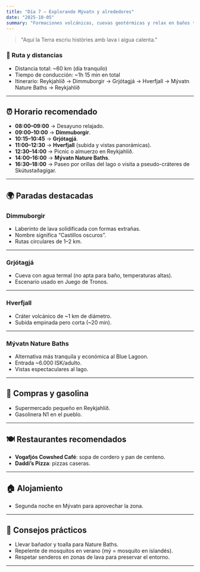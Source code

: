 ```yaml
---
title: "Día 7 — Explorando Mývatn y alrededores"
date: "2025-10-05"
summary: "Formaciones volcánicas, cuevas geotérmicas y relax en baños termales."
---
```


> "Aquí la Terra escriu històries amb lava i aigua calenta."

### 🚗 Ruta y distancias
- Distancia total: ~60 km (día tranquilo)
- Tiempo de conducción: ~1h 15 min en total
- Itinerario: Reykjahlíð → Dimmuborgir → Grjótagjá → Hverfjall → Mývatn Nature Baths → Reykjahlíð

---

## ⏰ Horario recomendado
- **08:00–09:00** → Desayuno relajado.
- **09:00–10:00** → **Dimmuborgir**.
- **10:15–10:45** → **Grjótagjá**.
- **11:00–12:30** → **Hverfjall** (subida y vistas panorámicas).
- **12:30–14:00** → Picnic o almuerzo en Reykjahlíð.
- **14:00–16:00** → **Mývatn Nature Baths**.
- **16:30–18:00** → Paseo por orillas del lago o visita a pseudo-cráteres de Skútustaðagígar.

---

## 🌍 Paradas destacadas

### Dimmuborgir
- Laberinto de lava solidificada con formas extrañas.
- Nombre significa “Castillos oscuros”.
- Rutas circulares de 1–2 km.

---

### Grjótagjá
- Cueva con agua termal (no apta para baño, temperaturas altas).
- Escenario usado en Juego de Tronos.

---

### Hverfjall
- Cráter volcánico de ~1 km de diámetro.
- Subida empinada pero corta (~20 min).

---

### Mývatn Nature Baths
- Alternativa más tranquila y económica al Blue Lagoon.
- Entrada ~6.000 ISK/adulto.
- Vistas espectaculares al lago.

---

## 🛒 Compras y gasolina
- Supermercado pequeño en Reykjahlíð.
- Gasolinera N1 en el pueblo.

---

## 🍽 Restaurantes recomendados
- **Vogafjós Cowshed Café**: sopa de cordero y pan de centeno.
- **Daddi’s Pizza**: pizzas caseras.

---

## 🏠 Alojamiento
- Segunda noche en Mývatn para aprovechar la zona.

---

## 👟 Consejos prácticos
- Llevar bañador y toalla para Nature Baths.
- Repelente de mosquitos en verano (mý = mosquito en islandés).
- Respetar senderos en zonas de lava para preservar el entorno.

---
